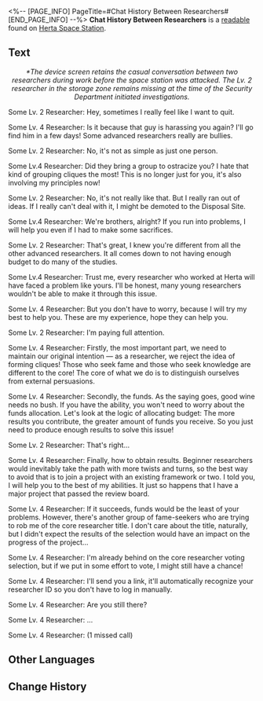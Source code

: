 <%-- [PAGE_INFO]
PageTitle=#Chat History Between Researchers#
[END_PAGE_INFO] --%>
{{Readable Infobox
|id           = 144
|partIds      = 190295
|title        = 
|image        = Item Journal.png
|world        = Herta Space Station
|parts        = 1
|author       = <!--to be added-->
|description  = A chat history between two researchers right before the space station was attacked. The transcript of the chat has now been included in the investigation list of the Security Department.
|part1        = Chat History Between Researchers
|source1      = {{cx|Source missing}}
|characters   = Herta
|factions     = 
}}
'''Chat History Between Researchers''' is a [[readable]] found on [[Herta Space Station]].
<!--
==Location==
{{Map Embed|<map name>|<marker id>}}
-->
==Text==
<div align="center">''*The device screen retains the casual conversation between two researchers during work before the space station was attacked. The Lv. 2 researcher in the storage zone remains missing at the time of the Security Department initiated investigations.''</div>

Some Lv. 2 Researcher: Hey, sometimes I really feel like I want to quit.

Some Lv. 4 Researcher: Is it because that guy is harassing you again? I'll go find him in a few days! Some advanced researchers really are bullies.

Some Lv. 2 Researcher: No, it's not as simple as just one person.

Some Lv.4 Researcher: Did they bring a group to ostracize you? I hate that kind of grouping cliques the most! This is no longer just for you, it's also involving my principles now!

Some Lv. 2 Researcher: No, it's not really like that. But I really ran out of ideas. If I really can't deal with it, I might be demoted to the Disposal Site.

Some Lv.4 Researcher: We're brothers, alright? If you run into problems, I will help you even if I had to make some sacrifices.

Some Lv. 2 Researcher: That's great, I knew you're different from all the other advanced researchers. It all comes down to not having enough budget to do many of the studies.

Some Lv.4 Researcher: Trust me, every researcher who worked at Herta will have faced a problem like yours. I'll be honest, many young researchers wouldn't be able to make it through this issue.

Some Lv. 4 Researcher: But you don't have to worry, because I will try my best to help you. These are my experience, hope they can help you.

Some Lv. 2 Researcher: I'm paying full attention.

Some Lv. 4 Researcher: Firstly, the most important part, we need to maintain our original intention &mdash; as a researcher, we reject the idea of forming cliques! Those who seek fame and those who seek knowledge are different to the core! The core of what we do is to distinguish ourselves from external persuasions.

Some Lv. 4 Researcher: Secondly, the funds. As the saying goes, good wine needs no bush. If you have the ability, you won't need to worry about the funds allocation. Let's look at the logic of allocating budget: The more results you contribute, the greater amount of funds you receive. So you just need to produce enough results to solve this issue!

Some Lv. 2 Researcher: That's right...

Some Lv. 4 Researcher: Finally, how to obtain results. Beginner researchers would inevitably take the path with more twists and turns, so the best way to avoid that is to join a project with an existing framework or two. I told you, I will help you to the best of my abilities. It just so happens that I have a major project that passed the review board.

Some Lv. 4 Researcher: If it succeeds, funds would be the least of your problems. However, there's another group of fame-seekers who are trying to rob me of the core researcher title. I don't care about the title, naturally, but I didn't expect the results of the selection would have an impact on the progress of the project...

Some Lv. 4 Researcher: I'm already behind on the core researcher voting selection, but if we put in some effort to vote, I might still have a chance!

Some Lv. 4 Researcher: I'll send you a link, it'll automatically recognize your researcher ID so you don't have to log in manually.

Some Lv. 4 Researcher: Are you still there?

Some Lv. 4 Researcher: ...

Some Lv. 4 Researcher: (1 missed call)

<!--
==Trivia==
* 
-->
==Other Languages==
{{Other Languages
|en   = Chat History Between Researchers
|zhs  = 科员间的聊天记录
|zht  = 組員間的聊天紀錄
|ja   = スタッフのチャット記録
|ko   = 연구원들의 채팅 기록
|es   = Registro de una conversación entre investigadores
|fr   = Historique de conversation entre chercheurs
|ru   = История переписки исследователей
|th   = ประวัติการแชทของนักวิจัย
|vi   = Nhật Ký Trò Chuyện Của Nhà Nghiên Cứu
|de   = Chatverlauf zwischen Forschern
|id   = Riwayat Obrolan Antar Peneliti
|pt   = Histórico de Conversa Entre Pesquisadores
}}

==Change History==
{{Change History|1.0}}